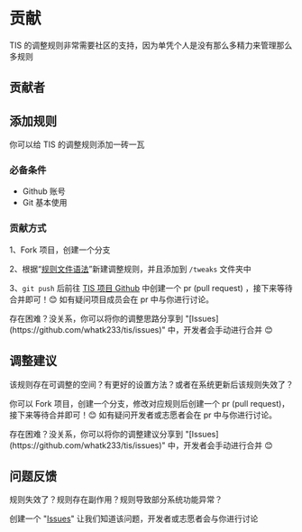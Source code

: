 
# 贡献

TIS 的调整规则非常需要社区的支持，因为单凭个人是没有那么多精力来管理那么多规则

## 贡献者

## 添加规则

你可以给 TIS 的调整规则添加一砖一瓦

### 必备条件

- Github 账号
- Git 基本使用

### 贡献方式

1、Fork 项目，创建一个分支

2、根据“[规则文件语法](/zh/advanced/ruleSyntax)”新建调整规则，并且添加到 `/tweaks` 文件夹中

3、`git push` 后前往 [TIS 项目 Github](https://github.com/whatk233/tis) 中创建一个 pr (pull request) ，接下来等待合并即可！😊 如有疑问项目成员会在 pr 中与你进行讨论。

<Callout type="info">
  存在困难？没关系，你可以将你的调整思路分享到 "[Issues](https://github.com/whatk233/tis/issues)" 中，开发者会手动进行合并 😊
</Callout>

## 调整建议

该规则存在可调整的空间？有更好的设置方法？或者在系统更新后该规则失效了？

你可以 Fork 项目，创建一个分支，修改对应规则后创建一个 pr (pull request)，接下来等待合并即可！😊 如有疑问开发者或志愿者会在 pr 中与你进行讨论。

<Callout type="info">
  存在困难？没关系，你可以将你的调整建议分享到 "[Issues](https://github.com/whatk233/tis/issues)" 中，开发者会手动进行合并 😊
</Callout>

## 问题反馈

规则失效了？规则存在副作用？规则导致部分系统功能异常？

创建一个 "[Issues](https://github.com/whatk233/tis/issues)" 让我们知道该问题，开发者或志愿者会与你进行讨论